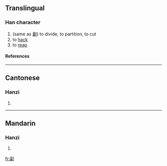 ==Translingual==
===Han character===
{{Han char|rad=刀|as=08|sn=10|four=|canj=女田中弓 (VWLN)}}
# (same as [[劙]]) to divide, to partition, to cut
# to [[hack]]
# to [[reap]]
====References====
{{Han ref|kx=0141.340|hdz=10347.060|uh=34EF|ud=13551}}

----
==Cantonese==
===Hanzi===
{{yue-hanzi|jyut=|y=lei4}}
# {{defn|Cantonese}}

----
==Mandarin==
===Hanzi===
{{cmn-hanzi|pin=[[lí]] (li2)|wg=li<sup>2</sup>}}
# {{defn|Mandarin}}

[[fr:㓯]]